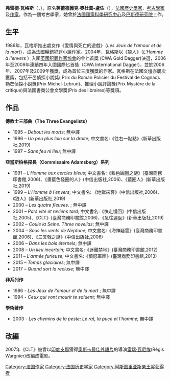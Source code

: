 {{Infobox writer <!-- for more information see [[:Template:Infobox_writer/doc|:Template:Infobox writer/doc]] -->
| name        = 弗雷德·瓦格斯<br />Fred Vargas
| image       = Fred Vargas 2009.jpg
| imagesize   = 180px
| caption     =
| pseudonym   =
| birth_date  = {{birth date and age|df=yes|1957|06|07}}
| birth_place = {{FRA}}[[巴黎|巴黎]]
| death_date  =
| death_place =
| occupation  = [[歷史學家|歷史學家]]、[[考古學家|考古學家]]及[[作家|作家]]
| nationality = {{FRA}}
| period      =
| genre       = 犯罪小說
| subject     =
| movement    =
| influences  =
| influenced  =
| signature   =
| website     =
}}
'''弗雷德·瓦格斯'''（{{lang-fr|'''Fred Vargas'''}}，{{bd|1957年|6月7日|||}}），原名'''芙蕾德麗克·奧杜萬-盧佐'''（{{lang|fr|'''Frédérique Audoin-Rouzeau'''}}），[[法國|法國]][[歷史學家|歷史學家]]、[[考古學家|考古學家]]及[[作家|作家]]。作為一個考古學家，她曾於[[法國國家科學研究中心|法國國家科學研究中心]]及[[巴斯德研究院|巴斯德研究院]]工作。

==生平==
1986年，瓦格斯推出處女作《愛情與死亡的遊戲》（''Les Jeux de l'amour et de la mort''），成為法國暢銷犯罪小說作家。2004年，瓦格斯以《狼人》（''L'Homme à l'envers'' ）入圍[[英國犯罪作家協會|英國犯罪作家協會]]的金匕首獎 (CWA Gold Dagger)決選，2006年至2009年連續四年入圍國際匕首獎（CWA International Dagger)，並於2006年、2007年及2009年獲獎，成為首位三度獲獎的作家。瓦格斯在法國文壇亦屢次獲獎，包括干邑偵探小說獎( Prix du Roman Policier du Festival de Cognac)、勒芒偵探小說獎(Prix Michel-Lebrun)、推理小說評論獎(Prix Mystère de la critique)與法國書商公會文學獎(Prix des libraires)等獎項。

==作品==
'''傳教士三部曲（The Three Evangelists）'''
*1995 – ''Debout les morts''; 無中譯
*1996 – ''Un peu plus loin sur la droite''; 中文書名:《往右一點點》(新華出版社,2019)
*1997 – ''Sans feu ni lieu''; 無中譯

'''亞當斯柏格探長（Commissaire Adamsberg）系列'''
* 1991 – ''L'Homme aux cercles bleus''; 中文書名:《藍色圓圈之謎》(臺灣商務印書館,2006)、《畫藍色怪圈的人》(中信出版社,2006)、《藍圈人》(新華出版社,2019)
* 1999 – ''L'Homme à l'envers''; 中文書名: 《地獄來客》(中信出版社,2006)、《狼人》(新華出版社,2019)
* 2000 – ''Les quatre fleuves''. ; 無中譯
* 2001 – ''Pars vite et reviens tard''; 中文書名:《快走慢回》(中信出版社,2005)、《CLT》(臺灣商務印書館,2006)、《急往遲返》(新華出版社,2019)
* 2002 – ''Coule la Seine. Three novellas''; 無中譯
* 2004 – ''Sous les vents de Neptune''; 中文書名:《海神疑雲》(臺灣商務印書館,2006)、《三叉戟之謎》(中信出版社,2006)
* 2006 – ''Dans les bois éternels''; 無中譯
* 2008 – ''Un lieu incertain''; 中文書名:《迷離禁地》(臺灣商務印書館,2012)
* 2011 – ''L'armée furieuse''; 中文書名:《憤怒軍團》(臺灣商務印書館,2013)
* 2015 – ''Temps glaciaires''; 無中譯
* 2017 – ''Quand sort la recluse''; 無中譯

'''非系列作'''
* 1986 - ''Les Jeux de l'amour et de la mort'' ; 無中譯
* 1994 - ''Ceux qui vont mourir te saluent''; 無中譯

'''學術著作'''
* 2003 - ''Les chemins de la peste: Le rat, la puce et l'homme''; 無中譯

==改編==
2007年《CLT》被曾以[[印度支那_(电影)|印度支那]]獲得[[奧斯卡最佳外語片|奧斯卡最佳外語片]]的導演[[雷瑞·瓦尼埃|雷瑞·瓦尼埃]](Régis Wargnier)改編成電影。

{{阿斯图里亚斯亲王奖获得者|literature}}

{{Authority control}}
{{DEFAULTSORT:Vargas, Fred}}
[[Category:法国作家|Category:法国作家]]
[[Category:法国历史学家|Category:法国历史学家]]
[[Category:阿斯图里亚斯亲王奖获得者|Category:阿斯图里亚斯亲王奖获得者]]